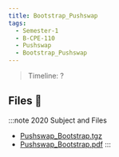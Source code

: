 ```yaml
---
title: Bootstrap_Pushswap
tags:
  - Semester-1
  - B-CPE-110
  - Pushswap
  - Bootstrap_Pushswap
---
```

> Timeline: ?


## Files 📂

:::note 2020 Subject and Files
- [Pushswap_Bootstrap.tgz](https://github.com/Studio-17/Epitech-Subjects/raw/main/Semester-1/B-CPE-110/Pushswap/Bootstrap_Pushswap/Pushswap_Bootstrap.tgz)
- [Pushswap_Bootstrap.pdf](https://github.com/Studio-17/Epitech-Subjects/raw/main/Semester-1/B-CPE-110/Pushswap/Bootstrap_Pushswap/Pushswap_Bootstrap.pdf)
:::

